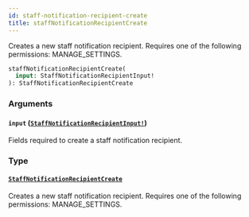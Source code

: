 ```yaml
---
id: staff-notification-recipient-create
title: staffNotificationRecipientCreate
---
```


Creates a new staff notification recipient. Requires one of the following permissions: MANAGE_SETTINGS.

```graphql
staffNotificationRecipientCreate(
  input: StaffNotificationRecipientInput!
): StaffNotificationRecipientCreate

```

### Arguments

#### `input` ([`StaffNotificationRecipientInput!`](../../../developer/api-reference/inputs/staff-notification-recipient-input))

Fields required to create a staff notification recipient.

### Type

#### [`StaffNotificationRecipientCreate`](../../../developer/api-reference/objects/staff-notification-recipient-create)

Creates a new staff notification recipient. Requires one of the following permissions: MANAGE_SETTINGS.
